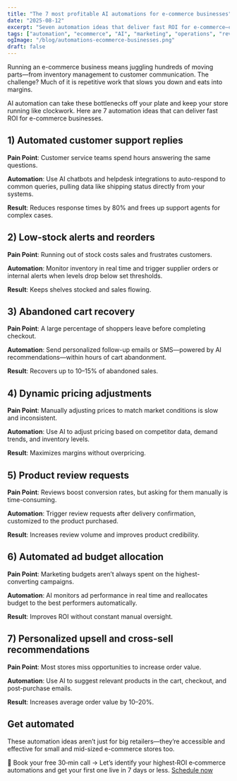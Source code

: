 ```yaml
---
title: "The 7 most profitable AI automations for e-commerce businesses"
date: "2025-08-12"
excerpt: "Seven automation ideas that deliver fast ROI for e‑commerce—covering support, inventory, pricing, ads, and more."
tags: ["automation", "ecommerce", "AI", "marketing", "operations", "revenue"]
ogImage: "/blog/automations-ecommerce-businesses.png"
draft: false
---
```


Running an e-commerce business means juggling hundreds of moving parts—from inventory management to customer communication. The challenge? Much of it is repetitive work that slows you down and eats into margins.

AI automation can take these bottlenecks off your plate and keep your store running like clockwork. Here are 7 automation ideas that can deliver fast ROI for e-commerce businesses.

## 1) Automated customer support replies

**Pain Point**: Customer service teams spend hours answering the same questions.

**Automation**: Use AI chatbots and helpdesk integrations to auto-respond to common queries, pulling data like shipping status directly from your systems.

**Result**: Reduces response times by 80% and frees up support agents for complex cases.

## 2) Low-stock alerts and reorders

**Pain Point**: Running out of stock costs sales and frustrates customers.

**Automation**: Monitor inventory in real time and trigger supplier orders or internal alerts when levels drop below set thresholds.

**Result**: Keeps shelves stocked and sales flowing.

## 3) Abandoned cart recovery

**Pain Point**: A large percentage of shoppers leave before completing checkout.

**Automation**: Send personalized follow-up emails or SMS—powered by AI recommendations—within hours of cart abandonment.

**Result**: Recovers up to 10–15% of abandoned sales.

## 4) Dynamic pricing adjustments

**Pain Point**: Manually adjusting prices to match market conditions is slow and inconsistent.

**Automation**: Use AI to adjust pricing based on competitor data, demand trends, and inventory levels.

**Result**: Maximizes margins without overpricing.

## 5) Product review requests

**Pain Point**: Reviews boost conversion rates, but asking for them manually is time-consuming.

**Automation**: Trigger review requests after delivery confirmation, customized to the product purchased.

**Result**: Increases review volume and improves product credibility.

## 6) Automated ad budget allocation

**Pain Point**: Marketing budgets aren’t always spent on the highest-converting campaigns.

**Automation**: AI monitors ad performance in real time and reallocates budget to the best performers automatically.

**Result**: Improves ROI without constant manual oversight.

## 7) Personalized upsell and cross-sell recommendations

**Pain Point**: Most stores miss opportunities to increase order value.

**Automation**: Use AI to suggest relevant products in the cart, checkout, and post-purchase emails.

**Result**: Increases average order value by 10–20%.

## Get automated

These automation ideas aren’t just for big retailers—they’re accessible and effective for small and mid-sized e-commerce stores too.

📅 Book your free 30‑min call → Let’s identify your highest‑ROI e‑commerce automations and get your first one live in 7 days or less. [Schedule now](/book)

